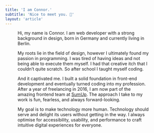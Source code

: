 ```yaml
---
title: 'I am Connor.'
subtitle: 'Nice to meet you. 👋'
layout: 'article'
---
```



<Figure
  image={{
    src: '/static/images/pages/connor.jpg',
    alt: 'Connor flashes a big smile at the camera.',
    aspectRatio: 1.618
  }}
  align={Figure.FULL}
/>

Hi, my name is Connor. I am web developer with a strong background in design, born in Germany and currently living in Berlin.

My roots lie in the field of design, however I ultimately found my passion in programming. I was tired of having ideas and not being able to execute them myself. I had that creative itch that I couldn’t quite scratch. So after school I taught myself coding.

And it captivated me. I built a solid foundation in front-end development and eventually turned coding into my profession. After a year of freelancing in 2016, I am now part of the amazing frontend team at [SumUp](https://sumup.com). The approach I take to my work is fun, fearless, and always forward-looking.

My goal is to make technology more human. Technology should serve and delight its users without getting in the way. I always optimise for accessibility, usability, and performance to craft intuitive digital experiences for everyone.
